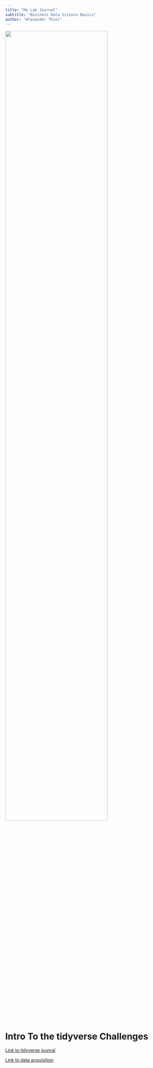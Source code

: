 ```yaml
---
title: "My Lab Journal"
subtitle: "Business Data Science Basics"
author: "Alexander Thiel"
---
```


![](assets/logo/logo.png){width="80%" fig-align="center"}

# Intro To the tidyverse Challenges

[Link to tidyverse jounral](/content/01_journal/01_tidyverse.qmd)

[Link to data acquisition](/content/01_journal/02_data_acquisition.qmd)